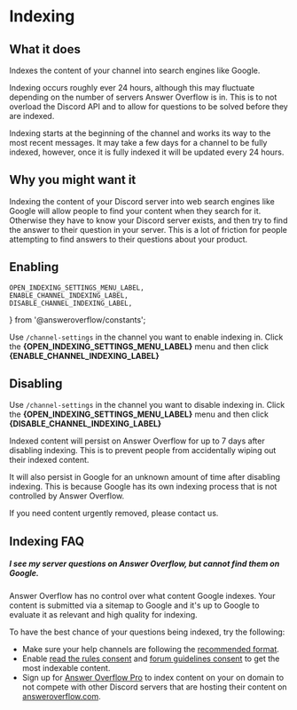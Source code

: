 # Indexing

## What it does

Indexes the content of your channel into search engines like Google.

Indexing occurs roughly ever 24 hours, although this may fluctuate depending on the number of servers Answer Overflow is in. This is to not overload the Discord API and to allow for questions to be solved before they are indexed.


<Callout emoji="📝">
	Indexing starts at the beginning of the channel and works its way to the most
	recent messages. It may take a few days for a channel to be fully indexed,
	however, once it is fully indexed it will be updated every 24 hours.
</Callout>

## Why you might want it

Indexing the content of your Discord server into web search engines like Google will allow people to find your content when they search for it. Otherwise they have to know your Discord server exists, and then try to find the answer to their question in your server. This is a lot of friction for people attempting to find answers to their questions about your product.

## Enabling

	OPEN_INDEXING_SETTINGS_MENU_LABEL,
	ENABLE_CHANNEL_INDEXING_LABEL,
	DISABLE_CHANNEL_INDEXING_LABEL,
} from '@answeroverflow/constants';

Use `/channel-settings` in the channel you want to enable indexing in. Click the **{OPEN_INDEXING_SETTINGS_MENU_LABEL}** menu and then click **{ENABLE_CHANNEL_INDEXING_LABEL}**

## Disabling

Use `/channel-settings` in the channel you want to disable indexing in. Click the **{OPEN_INDEXING_SETTINGS_MENU_LABEL}** menu and then click **{DISABLE_CHANNEL_INDEXING_LABEL}**

<Callout type="warning">
  Indexed content will persist on Answer Overflow for up to 7 days after disabling indexing. This is to prevent people from accidentally wiping out their indexed content.

It will also persist in Google for an unknown amount of time after disabling indexing. This is because Google has its own indexing process that is not controlled by Answer Overflow.

If you need content urgently removed, please contact us.

</Callout>

## Indexing FAQ

##### I see my server questions on Answer Overflow, but cannot find them on Google.

Answer Overflow has no control over what content Google indexes. Your content is submitted via a sitemap to Google and it's up to Google to evaluate it as relevant and high quality for indexing.

To have the best chance of your questions being indexed, try the following:

- Make sure your help channels are following the [recommended format](/recommended-setup).
- Enable [read the rules consent](/server-settings/read-the-rules-consent) and [forum guidelines consent](/channel-settings/forum-guidelines-consent) to get the most indexable content.
- Sign up for [Answer Overflow Pro](https://answeroverflow.com/pricing) to index content on your on domain to not compete with other Discord servers that are hosting their content on [answeroverflow.com](https://answeroverflow.com).
